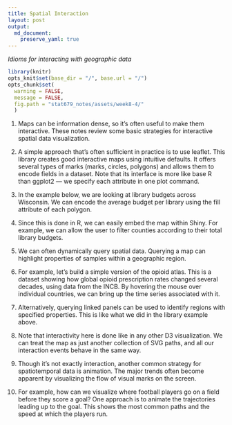 ```yaml
---
title: Spatial Interaction
layout: post
output: 
  md_document:
    preserve_yaml: true
---
```


_Idioms for interacting with geographic data_

```r
library(knitr)
opts_knit$set(base_dir = "/", base.url = "/")
opts_chunk$set(
  warning = FALSE, 
  message = FALSE,
  fig.path = "stat679_notes/assets/week8-4/"
  )
```

1. Maps can be information dense, so it’s often useful to make them interactive.
These notes review some basic strategies for interactive spatial data
visualization.

1. A simple approach that’s often sufficient in practice is to use leaflet. This
library creates good interactive maps using intuitive defaults. It offers
several types of marks (marks, circles, polygons) and allows them to encode
fields in a dataset. Note that its interface is more like base R than ggplot2 —
we specify each attribute in one plot command.

1. In the example below, we are looking at library budgets across Wisconsin. We
can encode the average budget per library using the fill attribute of each
polygon.

1. Since this is done in R, we can easily embed the map within Shiny. For
example, we can allow the user to filter counties according to their total
library budgets.

1. We can often dynamically query spatial data. Querying a map can highlight
properties of samples within a geographic region.

1. For example, let’s build a simple version of the opioid atlas. This is a
dataset showing how global opioid prescription rates changed several decades,
using data from the INCB. By hovering the mouse over individual countries, we
can bring up the time series associated with it.

1. Alternatively, querying linked panels can be used to identify regions with
specified properties. This is like what we did in the library example above.

1. Note that interactivity here is done like in any other D3 visualization. We
can treat the map as just another collection of SVG paths, and all our
interaction events behave in the same way.

1. Though it’s not exactly interaction, another common strategy for
spatiotemporal data is animation. The major trends often become apparent by
visualizing the flow of visual marks on the screen.

1. For example, how can we visualize where football players go on a field
before they score a goal? One approach is to animate the trajectories leading up
to the goal. This shows the most common paths and the speed at which the players
run.
